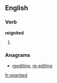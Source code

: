 ==English==

===Verb===
'''reignited'''

# {{present participle of|[[reignite]]}}

===Anagrams===
* [[reediting#English|reediting]], [[re-editing#English|re-editing]]

[[fr:reignited]]